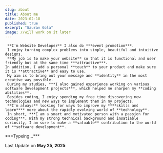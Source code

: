 ```yaml
---
slug: about
title: About me
date: 2023-02-18
published: true
excerpt: "Gaurav Gola"
image: //will work on it later
---
```


     **I'm Website Developer** I also do ***event promotion***.
     I enjoy turning complex problems into simple, beautiful and intuitive designs.
     **My job is to make your website** so that it is functional and user friendly but at the same time ***attractive***.
    In addition, I add a personal **touch** to your product and make sure it is **attractive** and easy to use.
     My aim is to bring out your message and **identity** in the most creative way possible.
     During my studies, ***I also gained experience working on various software development projects***, which helped me sharpen my **coding abilities**.
     Besides coding, I enjoy spending my free time discovering new technologies and new ways to implement them in my projects. 
     **I'm always** looking for ways to improve my ****skills and learn**** more about the rapidly evolving world of **technology**.
     In short, ***I am a smart and motivated person with a passion for coding***. With my strong technical background and insatiable curiosity, I am sure to make a **valuable** contribution to the world of **software development**.
<p className="animate-pulse">
  ***Typeing...***
</p>


Last Update on **May 25, 2025**
